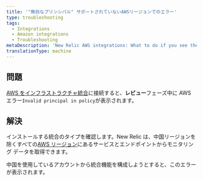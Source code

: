 ```yaml
---
title: '"無効なプリンシパル" サポートされていないAWSリージョンでのエラー'
type: troubleshooting
tags:
  - Integrations
  - Amazon integrations
  - Troubleshooting
metaDescription: 'New Relic AWS integrations: What to do if you see the "Invalid principal in policy" error message in the AWS portal.'
translationType: machine
---
```


## 問題

[AWS をインフラストラクチャ統合](/docs/integrations/amazon-integrations/get-started/connect-aws-services-infrastructure#connect)に接続すると、**レビュー**フェーズ中に AWS エラー`Invalid principal in policy`が表示されます。

## 解決

インストールする統合のタイプを確認します。New Relic は、中国リージョンを除くすべての[AWS リージョン](https://docs.aws.amazon.com/general/latest/gr/rande.html)にあるサービスとエンドポイントからモニタリング データを取得できます。

中国を使用しているアカウントから統合機能を構成しようとすると、このエラーが表示されます。